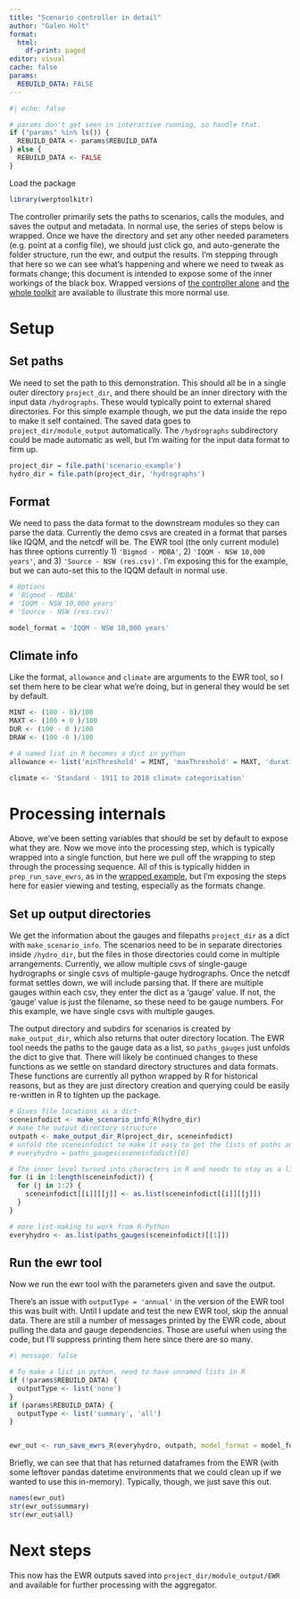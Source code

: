 ```yaml
---
title: "Scenario controller in detail"
author: "Galen Holt"
format:
  html:
    df-print: paged
editor: visual
cache: false
params:
  REBUILD_DATA: FALSE
---
```


```r
#| echo: false

# params don't get seen in interactive running, so handle that.
if ("params" %in% ls()) {
  REBUILD_DATA <- params$REBUILD_DATA
} else {
  REBUILD_DATA <- FALSE
}
```

Load the package

```r
library(werptoolkitr)
```

The controller primarily sets the paths to scenarios, calls the modules, and saves the output and metadata. In normal use, the series of steps below is wrapped. Once we have the directory and set any other needed parameters (e.g. point at a config file), we should just click go, and auto-generate the folder structure, run the ewr, and output the results. I'm stepping through that here so we can see what's happening and where we need to tweak as formats change; this document is intended to expose some of the inner workings of the black box. Wrapped versions of [the controller alone](controller_ewr_wrapped_R.qmd) and [the whole toolkit](full_toolkit/full_toolkit_overview.qmd) are available to illustrate this more normal use.

# Setup

## Set paths

We need to set the path to this demonstration. This should all be in a single outer directory `project_dir`, and there should be an inner directory with the input data `/hydrographs`. These would typically point to external shared directories. For this simple example though, we put the data inside the repo to make it self contained. The saved data goes to `project_dir/module_output` automatically. The `/hydrographs` subdirectory could be made automatic as well, but I'm waiting for the input data format to firm up.

```r
project_dir = file.path('scenario_example')
hydro_dir = file.path(project_dir, 'hydrographs')
```

## Format

We need to pass the data format to the downstream modules so they can parse the data. Currently the demo csvs are created in a format that parses like IQQM, and the netcdf will be. The EWR tool (the only current module) has three options currently 1) `'Bigmod - MDBA'`, 2) `'IQQM - NSW 10,000 years'`, and 3) `'Source - NSW (res.csv)'`. I'm exposing this for the example, but we can auto-set this to the IQQM default in normal use.

```r
# Options
# 'Bigmod - MDBA'
# 'IQQM - NSW 10,000 years'
# 'Source - NSW (res.csv)'

model_format = 'IQQM - NSW 10,000 years'
```

## Climate info

Like the format, `allowance` and `climate` are arguments to the EWR tool, so I set them here to be clear what we're doing, but in general they would be set by default.

```r
MINT <- (100 - 0)/100
MAXT <- (100 + 0 )/100
DUR <- (100 - 0 )/100
DRAW <- (100 -0 )/100

# A named list in R becomes a dict in python
allowance <- list('minThreshold' = MINT, 'maxThreshold' = MAXT, 'duration' = DUR, 'drawdown' = DRAW)

climate <- 'Standard - 1911 to 2018 climate categorisation'
```

# Processing internals

Above, we've been setting variables that should be set by default to expose what they are. Now we move into the processing step, which is typically wrapped into a single function, but here we pull off the wrapping to step through the processing sequence. All of this is typically hidden in `prep_run_save_ewrs`, as in the [wrapped example](controller_ewr_wrapped.qmd), but I'm exposing the steps here for easier viewing and testing, especially as the formats change.

## Set up output directories

We get the information about the gauges and filepaths `project_dir` as a dict with `make_scenario_info`. The scenarios need to be in separate directories inside `/hydro_dir`, but the files in those directories could come in multiple arrangements. Currently, we allow multiple csvs of single-gauge hydrographs or single csvs of multiple-gauge hydrographs. Once the netcdf format settles down, we will include parsing that. If there are multiple gauges within each csv, they enter the dict as a 'gauge' value. If not, the 'gauge' value is just the filename, so these need to be gauge numbers. For this example, we have single csvs with multiple gauges.

The output directory and subdirs for scenarios is created by `make_output_dir`, which also returns that outer directory location. The EWR tool needs the paths to the gauge data as a list, so `paths_gauges` just unfolds the dict to give that. There will likely be continued changes to these functions as we settle on standard directory structures and data formats. These functions are currently all python wrapped by R for historical reasons, but as they are just directory creation and querying could be easily re-written in R to tighten up the package.

```r
# Gives file locations as a dict- 
sceneinfodict <- make_scenario_info_R(hydro_dir)
# make the output directory structure
outpath <- make_output_dir_R(project_dir, sceneinfodict)
# unfold the sceneinfodict to make it easy to get the lists of paths and gauges
# everyhydro = paths_gauges(sceneinfodict)[0]

# The inner level turned into characters in R and needs to stay as a list. This is annoying but needed *only in R*
for (i in 1:length(sceneinfodict)) {
  for (j in 1:2) {
    sceneinfodict[[i]][[j]] <- as.list(sceneinfodict[[i]][[j]])
  }
}

# more list-making to work from R-Python
everyhydro <- as.list(paths_gauges(sceneinfodict)[[1]])
```

## Run the ewr tool

Now we run the ewr tool with the parameters given and save the output.

There's an issue with `outputType = 'annual'` in the version of the EWR tool this was built with. Until I update and test the new EWR tool, skip the annual data. There are still a number of messages printed by the EWR code, about pulling the data and gauge dependencies. Those are useful when using the code, but I'll suppress printing them here since there are so many.

```r
#| message: false

# To make a list in python, need to have unnamed lists in R
if (!params$REBUILD_DATA) {
  outputType <- list('none')
}
if (params$REBUILD_DATA) {
  outputType <- list('summary', 'all')
}


ewr_out <- run_save_ewrs_R(everyhydro, outpath, model_format = model_format, allowance = allowance, climate = climate, outputType = outputType, datesuffix = FALSE, returnType = list('summary', 'all'))

```

Briefly, we can see that that has returned dataframes from the EWR (with some leftover pandas datetime environments that we could clean up if we wanted to use this in-memory). Typically, though, we just save this out.

```r
names(ewr_out)
str(ewr_out$summary)
str(ewr_out$all)
```

# Next steps

This now has the EWR outputs saved into `project_dir/module_output/EWR` and available for further processing with the aggregator.

